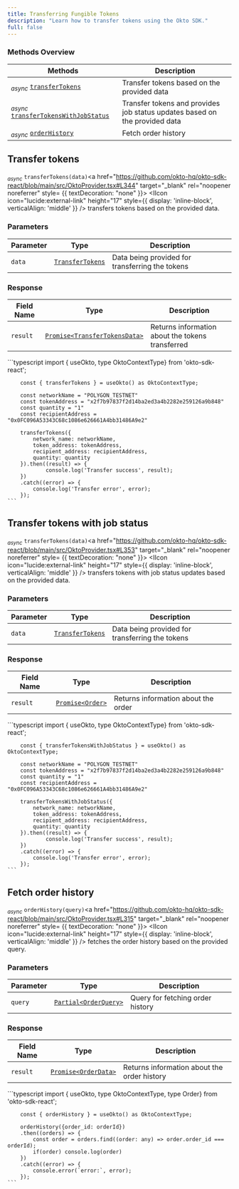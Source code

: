 ```yaml
---
title: Transferring Fungible Tokens
description: "Learn how to transfer tokens using the Okto SDK."
full: false
---
```




### Methods Overview

| Methods                                                                                   | Description                                                                |                 
|-------------------------------------------------------------------------------------------|----------------------------------------------------------------------------|
| <sub><i>async</i></sub> [`transferTokens`](#transfer-tokens)                              | Transfer tokens based on the provided data                                 |
| <sub><i>async</i></sub> [`transferTokensWithJobStatus`](#transfer-tokens-with-job-status) | Transfer tokens and provides job status updates based on the provided data |
| <sub><i>async</i></sub> [`orderHistory`](#fetch-order-history)                            | Fetch order history                                                        |

<div className="method-box">

## Transfer tokens

<sub><i>async</i></sub> `transferTokens(data)`<a href="https://github.com/okto-hq/okto-sdk-react/blob/main/src/OktoProvider.tsx#L344" target="_blank" rel="noopener noreferrer" style= {{ textDecoration: "none" }}> <IIcon icon="lucide:external-link" height="17" style={{ display: 'inline-block', verticalAlign: 'middle' }} /></a> transfers tokens based on the provided data.

### Parameters

| Parameter   | Type            | Description                                     | 
|-------------|-----------------|-------------------------------------------------|
| `data`     | [`TransferTokens`](/api-docs#model/transfertokens) | Data being provided for transferring the tokens | 

### Response

<Callout title="Success Response">

| Field Name | Type                          | Description                                      | 
|------------|-------------------------------|--------------------------------------------------|
| `result`   | [`Promise<TransferTokensData>`](/api-docs#model/transfertokensdata) | Returns information about the tokens transferred | 

</Callout>



<Accordions>
<Accordion title="Example">
<Tabs items={['Typescript']}>
  <Tab value="Typescript">
    ```typescript
        import { useOkto, type OktoContextType} from 'okto-sdk-react';
 
        const { transferTokens } = useOkto() as OktoContextType;
 
        const networkName = "POLYGON_TESTNET"
        const tokenAddress = "x2f7b97837f2d14ba2ed3a4b2282e259126a9b848"
        const quantity = "1"
        const recipientAddress = "0x0FC096A53343C68c1086e626661A4bb31486A9e2"
 
        transferTokens({
            network_name: networkName,
            token_address: tokenAddress,
            recipient_address: recipientAddress,
            quantity: quantity
        }).then((result) => {
                console.log('Transfer success', result);
        })
        .catch((error) => {
            console.log('Transfer error', error);
        });
    ```
  </Tab>
</Tabs>
</Accordion>
</Accordions>

</div>

<div className="method-box">

## Transfer tokens with job status 

<sub><i>async</i></sub> `transferTokens(data)`<a href="https://github.com/okto-hq/okto-sdk-react/blob/main/src/OktoProvider.tsx#L353" target="_blank" rel="noopener noreferrer" style= {{ textDecoration: "none" }}> <IIcon icon="lucide:external-link" height="17" style={{ display: 'inline-block', verticalAlign: 'middle' }} /></a> transfers tokens with job status updates based on the provided data.

### Parameters

| Parameter   | Type            | Description                                     |
|-------------|-----------------|-------------------------------------------------|
| `data`     | [`TransferTokens`](/api-docs#model/transfertokens) | Data being provided for transferring the tokens | 

### Response

<Callout title="Success Response">

| Field Name | Type              | Description                         | 
|------------|-------------------|-------------------------------------|
| `result`   | [`Promise<Order>`](/api-docs#model/order)  | Returns information about the order | 

</Callout>



<Accordions>
<Accordion title="Example">
<Tabs items={['Typescript']}>
  <Tab value="Typescript">
    ```typescript
        import { useOkto, type OktoContextType} from 'okto-sdk-react';
 
        const { transferTokensWithJobStatus } = useOkto() as OktoContextType;
 
        const networkName = "POLYGON_TESTNET"
        const tokenAddress = "x2f7b97837f2d14ba2ed3a4b2282e259126a9b848"
        const quantity = "1"
        const recipientAddress = "0x0FC096A53343C68c1086e626661A4bb31486A9e2"
 
        transferTokensWithJobStatus({
            network_name: networkName,
            token_address: tokenAddress,
            recipient_address: recipientAddress,
            quantity: quantity
        }).then((result) => {
                console.log('Transfer success', result);
        })
        .catch((error) => {
            console.log('Transfer error', error);
        });
    ```
  </Tab>
</Tabs>
</Accordion>
</Accordions>

</div>

<div className="method-box">

## Fetch order history

<sub><i>async</i></sub> `orderHistory(query)`<a href="https://github.com/okto-hq/okto-sdk-react/blob/main/src/OktoProvider.tsx#L315" target="_blank" rel="noopener noreferrer" style= {{ textDecoration: "none" }}> <IIcon icon="lucide:external-link" height="17" style={{ display: 'inline-block', verticalAlign: 'middle' }} /></a> fetches the order history based on the provided query.

### Parameters

| Parameter   | Type                  | Description                      | 
|-------------|-----------------------|----------------------------------|
| `query`     | [`Partial<OrderQuery>`](/api-docs#model/orderquery) | Query for fetching order history | 

### Response

<Callout title="Success Response">

| Field Name | Type                 | Description                                 | 
|------------|----------------------|---------------------------------------------|
| `result`   | [`Promise<OrderData>`](/api-docs#model/orderdata) | Returns information about the order history | 

</Callout>

<Accordions>
<Accordion title="Example">
<Tabs items={['Typescript']}>
  <Tab value="Typescript">
    ```typescript
        import { useOkto, type OktoContextType, type Order} from 'okto-sdk-react';
 
        const { orderHistory } = useOkto() as OktoContextType;
 
        orderHistory({order_id: orderId})
        .then((orders) => {
            const order = orders.find((order: any) => order.order_id === orderId);
            if(order) console.log(order)
        })
        .catch((error) => {
            console.error(`error:`, error);
        });
    ```
  </Tab>
</Tabs>
</Accordion>
</Accordions>

</div>